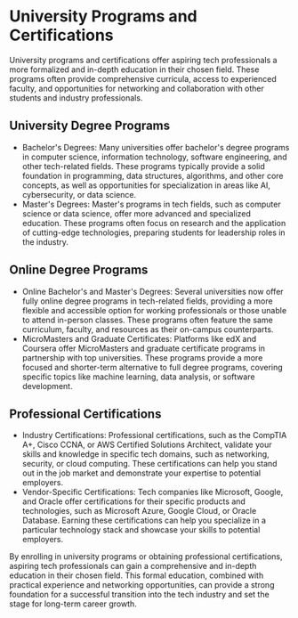 # University Programs and Certifications

University programs and certifications offer aspiring tech professionals a more formalized and in-depth education in their
chosen field. These programs often provide comprehensive curricula, access to experienced faculty, and opportunities for
networking and collaboration with other students and industry professionals.

## University Degree Programs

- Bachelor's Degrees: Many universities offer bachelor's degree programs in computer science, information technology,
  software engineering, and other tech-related fields. These programs typically provide a solid foundation in programming,
  data structures, algorithms, and other core concepts, as well as opportunities for specialization in areas like AI,
  cybersecurity, or data science.
- Master's Degrees: Master's programs in tech fields, such as computer science or data science, offer more advanced and
  specialized education. These programs often focus on research and the application of cutting-edge technologies, preparing
  students for leadership roles in the industry.

## Online Degree Programs

- Online Bachelor's and Master's Degrees: Several universities now offer fully online degree programs in tech-related
  fields, providing a more flexible and accessible option for working professionals or those unable to attend in-person
  classes. These programs often feature the same curriculum, faculty, and resources as their on-campus counterparts.
- MicroMasters and Graduate Certificates: Platforms like edX and Coursera offer MicroMasters and graduate certificate
  programs in partnership with top universities. These programs provide a more focused and shorter-term alternative to full degree programs, covering specific topics like machine learning, data analysis, or software development.

## Professional Certifications

- Industry Certifications: Professional certifications, such as the CompTIA A+, Cisco CCNA, or AWS Certified Solutions
  Architect, validate your skills and knowledge in specific tech domains, such as networking, security, or cloud computing.
  These certifications can help you stand out in the job market and demonstrate your expertise to potential employers.
- Vendor-Specific Certifications: Tech companies like Microsoft, Google, and Oracle offer certifications for their specific
  products and technologies, such as Microsoft Azure, Google Cloud, or Oracle Database. Earning these certifications can help
  you specialize in a particular technology stack and showcase your skills to potential employers.

By enrolling in university programs or obtaining professional certifications, aspiring tech professionals can gain a
comprehensive and in-depth education in their chosen field. This formal education, combined with practical experience and
networking opportunities, can provide a strong foundation for a successful transition into the tech industry and set the
stage for long-term career growth.
